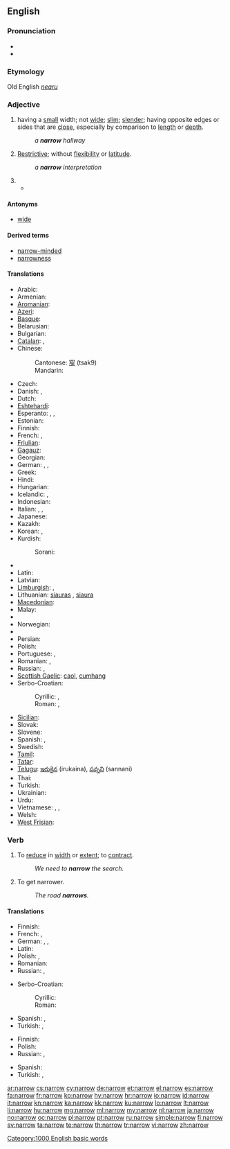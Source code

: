 ==English==

===Pronunciation===
* {{audio|en-us-narrow.ogg|Audio (US)}}
* {{rhymes|ærəʊ}}

===Etymology===
Old English ''[[nearu]]''

===Adjective===
{{en-adj|narrow|er}}

# having a [[small]] width; not [[wide]]; [[slim]]; [[slender]]; having opposite edges or sides that are [[close]], especially by comparison to [[length]] or [[depth]].
#: ''a '''narrow''' hallway''
# {{figuratively}} [[restrictive|Restrictive]]; without [[flexibility]] or [[latitude]].
#: ''a '''narrow''' interpretation''
# {{rfdef|lang=en}}
#* {{quote-news
|year=2011
|date=September 18
|author=Ben Dirs
|title=Rugby World Cup 2011: England 41-10 Georgia
|work=BBC Sport
|url=http://news.bbc.co.uk/sport2/hi/rugby_union/14959055.stm
|page=
|passage=As in their '''narrow''' defeat of Argentina last week, England were indisciplined at the breakdown, and if Georgian fly-half Merab Kvirikashvili had remembered his kicking boots, Johnson's side might have been behind at half-time.}}

====Antonyms====
* [[wide]]

====Derived terms====
* [[narrow-minded]]
* [[narrowness]]

====Translations====
{{trans-top|having a small width}}
* Arabic: {{t|ar|ضيق|tr=ḍáyyiq|sc=Arab}}
* Armenian: {{t|hy|նեղ|tr=neġ|sc=Armn}}
* [[Aromanian]]: {{tø|rup|strãmtu}}
* [[Azeri]]: {{t-|az|dar|xs=Azeri}}
* [[Basque]]: {{t+|eu|estu|xs=Basque}}
* Belarusian: {{t|be|вузкі|tr=vúzki|sc=Cyrl}}
* Bulgarian: {{t+|bg|тесен|tr=tesen}}
* [[Catalan]]: {{t|ca|estret|m}}, {{t|ca|estreta|f}}
* Chinese:
*: Cantonese: [[窄]] (tsak9)
*: Mandarin: {{t-|cmn|窄|tr=zhǎi|sc=Hani}}
* Czech: {{t-|cs|úzký|m}}
* Danish: {{t|da|snæver}}, {{t|da|tæt}}
* Dutch: {{t+|nl|nauw}}
* [[Eshtehardi]]: {{tø|esh|تینگ|tr=tinga|sc=fa-Arab}}
* Esperanto: {{t-|eo|streta|xs=Esperanto}}, {{t-|eo|mallarĝa|xs=Esperanto}},  {{t-|eo|malvasta|xs=Esperanto}}
* Estonian: {{t-|et|kitsas}}
* Finnish: {{t+|fi|kapea}}
* French: {{t+|fr|étroit|m}}, {{t+|fr|étroite|f}}
* [[Friulian]]: {{tø|fur|stret}}
* [[Gagauz]]: {{tø|gag|дар|tr=dar}}
* Georgian: {{t|ka|ვიწრო|tr=vicro|sc=Geor|xs=Georgian}}
* German: {{t+|de|eng}}, {{t+|de|begrenzt}}, {{t+|de|schmal}}
* Greek: {{t|el|στενός|m|tr=stenós|sc=Grek}}
* Hindi: {{t|hi|तंग|tr=tang|sc=Deva}}
* Hungarian: {{t+|hu|szűk}}
* Icelandic: {{t+|is|þröngur}}, {{t+|is|þéttur}}
* Indonesian: {{t+|id|sempit}}
* Italian: {{t+|it|stretto|m}}, {{t+|it|stretta|f}}, {{t-|it|angusto}}
* Japanese: {{t|ja|狭い|tr=[[せまい]], semái|sc=Jpan}}
* Kazakh: {{t-|kk|тар|tr=tar|sc=Cyrl|xs=Kazakh}}
* Korean: {{t|ko|좁은|tr=jobeun|sc=Kore}}, {{t|ko|좁다|tr=jopda|sc=Kore}}
* Kurdish:
*: Sorani: {{t|ku|ته‌سک|tr=task|sc=ku-Arab}}
{{trans-mid}}
* {{trreq|lo}}
* Latin: {{t-|la|angustus}}
* Latvian: {{t|lv|šaurs}}
* [[Limburgish]]: {{t+|li|nej|xs=Limburgish}}, {{t|li|smaal|xs=Limburgish}}
* Lithuanian: [[siauras]] {{m}}, [[siaura]] {{f|n}}
* [[Macedonian]]: {{t|mk|тесни|tr=tesni|sc=Cyrl}}
* Malay: {{t|ms|sempit}}
* {{trreq|ml}}
* Norwegian: {{t+|no|smal}}
* {{trreq|oc}}
* Persian: {{t|fa|تنگ|tr=tang|sc=fa-Arab}}
* Polish: {{t+|pl|wąski|m}}
* Portuguese: {{t+|pt|estreito|m}}, {{t+|pt|estreita|f}}
* Romanian: {{t-|ro|strâmt}}, {{t-|ro|îngust}}
* Russian: {{t+|ru|узкий|m|tr=úzkij}}, {{t|ru|тесный|tr=tésnyj|sc=Cyrl}}
* [[Scottish Gaelic]]: [[caol]], [[cumhang]]
* Serbo-Croatian:
*: Cyrillic: {{t|sh|узак|alt=у̏зак|sc=Cyrl}}, {{t|sh|уски|sc=Cyrl}}
*: Roman: {{t|sh|uzak|alt=ȕzak}}, {{t|sh|uski}}
* [[Sicilian]]: {{t|scn|strittu}}
* Slovak: {{t|sk|úzky}}
* Slovene: {{t|sl|ozek|m}} <!-- non-lemma: [[ozka]] {{f}}, [[ozko]] {{n}} -->
* Spanish: {{t+|es|estrecho|m}}, {{t+|es|angosto}}
* Swedish: {{t+|sv|trång}}
* [[Tamil]]: {{t|ta|குறுகிய|sc=Taml}}
* [[Tatar]]: {{t|tt|тыгыз|tr=tığız|sc=Cyrl}}
* [[Telugu]]: [[ఇరుకైన]] (irukaina), [[సన్నని]] (sannani)
* Thai: {{t|th|แคบ|tr=khâeaep|sc=Thai}}
* Turkish: {{t+|tr|dar}}
* Ukrainian: {{t|uk|вузький|tr=vúz'kyj|sc=Cyrl}}
* Urdu: {{t|ur|تنگ|tr=tang|sc=ur-Arab}}
* Vietnamese: {{t|vi|hẹp}}, {{t|vi|chật hẹp}}, {{t|vi|eo hẹp}}
* Welsh: {{t|cy|cul}}
* [[West Frisian]]: {{t-|fy|smel|xs=West Frisian}}
{{trans-bottom}}

===Verb===
{{en-verb}}

# {{transitive}} To [[reduce]] in [[width]] or [[extent]]; to [[contract]].
#: ''We need to '''narrow''' the search.''
# {{intransitive}} To get narrower.
#: ''The road '''narrows'''.''

====Translations====
{{trans-top|to reduce in width or extent}}
* Finnish: {{t-|fi|kaventaa}}
* French: {{t+|fr|réduire}}, {{t|fr|rétrécir}}
* German: {{t+|de|eng}},  {{t+|de|schlank}},  {{t+|de|schmal}}
* Latin: {{t-|la|angusto}}
* Polish: {{t|pl|zawężać}},  {{t|pl|zwężać}}
* Romanian: {{t-|ro|îngusta}}
* Russian: {{t|ru|сужать|sc=Cyrl|alt=сужа́ть|tr=sužát'}} {{impf}}, {{t|ru|сузить|sc=Cyrl|alt=су́зить|tr=súzit'}} {{pf.}}
{{trans-mid}}
* Serbo-Croatian:
*: Cyrillic: {{t|sh|сузити|alt=су́зити|sc=Cyrl}}
*: Roman: {{t|sh|suziti|alt=súziti}}
* Spanish: {{t-|es|estrechar}},  {{t-|es|angostar}}
* Turkish: {{t|tr|daralmak}},  {{t|tr|darlaşmak}}
{{trans-bottom}}

{{trans-top|to get narrower}}
* Finnish: {{t-|fi|kaventua}}
* Polish: {{t|pl|zwężać się}}
* Russian: {{t|ru|сужаться|sc=Cyrl|alt=сужа́ться|tr=sužát'sja}} {{impf}}, {{t|ru|сузиться|sc=Cyrl|alt=су́зиться|tr=súzit'sja}} {{pf.}}
{{trans-mid}}
* Spanish: {{t|es|estrecharse}}
* Turkish: {{t|tr|daralmak}},  {{t|tr|darlaşmak}}
{{trans-bottom}}

[[Category:1000 English basic words]]

[[ar:narrow]]
[[cs:narrow]]
[[cy:narrow]]
[[de:narrow]]
[[et:narrow]]
[[el:narrow]]
[[es:narrow]]
[[fa:narrow]]
[[fr:narrow]]
[[ko:narrow]]
[[hy:narrow]]
[[hr:narrow]]
[[io:narrow]]
[[id:narrow]]
[[it:narrow]]
[[kn:narrow]]
[[ka:narrow]]
[[kk:narrow]]
[[ku:narrow]]
[[lo:narrow]]
[[lt:narrow]]
[[li:narrow]]
[[hu:narrow]]
[[mg:narrow]]
[[ml:narrow]]
[[my:narrow]]
[[nl:narrow]]
[[ja:narrow]]
[[no:narrow]]
[[oc:narrow]]
[[pl:narrow]]
[[pt:narrow]]
[[ru:narrow]]
[[simple:narrow]]
[[fi:narrow]]
[[sv:narrow]]
[[ta:narrow]]
[[te:narrow]]
[[th:narrow]]
[[tr:narrow]]
[[vi:narrow]]
[[zh:narrow]]